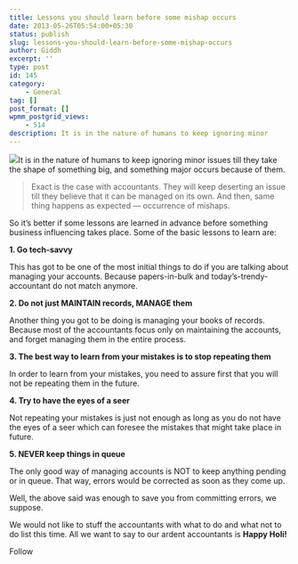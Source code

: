 ```yaml
---
title: Lessons you should learn before some mishap occurs
date: 2013-05-26T05:54:00+05:30
status: publish
slug: lessons-you-should-learn-before-some-mishap-occurs
author: Giddh
excerpt: ''
type: post
id: 145
category:
    - General
tag: []
post_format: []
wpmm_postgrid_views:
    - 514
description: It is in the nature of humans to keep ignoring minor
---
```

<img class="wp-block-image size-large" src = "https://miro.medium.com/max/360/0*JhpErp0Bp8phzDmd.jpg" />It is in the nature of humans to keep ignoring minor issues till they take the shape of something big, and something major occurs because of them.

> Exact is the case with accountants. They will keep deserting an issue till they believe that it can be managed on its own. And then, same thing happens as expected — occurrence of mishaps.

So it’s better if some lessons are learned in advance before something business influencing takes place. Some of the basic lessons to learn are:

**1. Go tech-savvy**

This has got to be one of the most initial things to do if you are talking about managing your accounts. Because papers-in-bulk and today’s-trendy-accountant do not match anymore.

**2. Do not just MAINTAIN records, MANAGE them**

Another thing you got to be doing is managing your books of records. Because most of the accountants focus only on maintaining the accounts, and forget managing them in the entire process.

**3. The best way to learn from your mistakes is to stop repeating them**

In order to learn from your mistakes, you need to assure first that you will not be repeating them in the future.

**4. Try to have the eyes of a seer**

Not repeating your mistakes is just not enough as long as you do not have the eyes of a seer which can foresee the mistakes that might take place in future.

**5. NEVER keep things in queue**

The only good way of managing accounts is NOT to keep anything pending or in queue. That way, errors would be corrected as soon as they come up.

Well, the above said was enough to save you from committing errors, we suppose.

We would not like to stuff the accountants with what to do and what not to do list this time. All we want to say to our ardent accountants is **Happy Holi!**

Follow[](https://medium.com/p/4afd1e52fb98/share/twitter?source=post_actions_footer---------------------------)[](https://medium.com/p/4afd1e52fb98/share/linkedIn?source=post_actions_footer---------------------------)[](https://medium.com/p/4afd1e52fb98/share/facebook?source=post_actions_footer---------------------------)